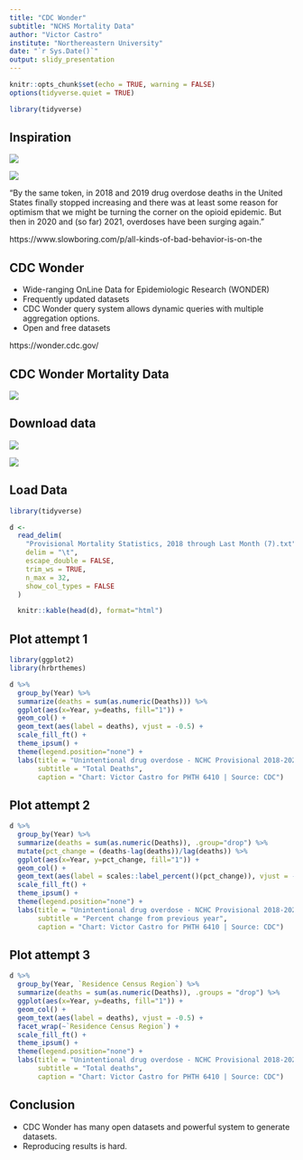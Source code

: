 ```yaml
---
title: "CDC Wonder"
subtitle: "NCHS Mortality Data"
author: "Victor Castro"
institute: "Northereastern University"
date: "`r Sys.Date()`"
output: slidy_presentation
---
```


```r
knitr::opts_chunk$set(echo = TRUE, warning = FALSE)
options(tidyverse.quiet = TRUE)

library(tidyverse)
```

## Inspiration

![](images/slowboring_headline.JPG)

![](https://cdn.substack.com/image/fetch/w_1456,c_limit,f_auto,q_auto:good,fl_progressive:steep/https%3A%2F%2Fbucketeer-e05bbc84-baa3-437e-9518-adb32be77984.s3.amazonaws.com%2Fpublic%2Fimages%2Fd2c23798-07e4-4e38-80d8-00df6d862eb0_1220x1020.png)

"By the same token, in 2018 and 2019 drug overdose deaths in the United States finally stopped increasing and there was at least some reason for optimism that we might be turning the corner on the opioid epidemic. But then in 2020 and (so far) 2021, overdoses have been surging again."

https://www.slowboring.com/p/all-kinds-of-bad-behavior-is-on-the

## CDC Wonder

- Wide-ranging OnLine Data for Epidemiologic Research (WONDER)
- Frequently updated datasets
- CDC Wonder query system allows dynamic queries with multiple aggregation options.
- Open and free datasets

https://wonder.cdc.gov/

## CDC Wonder Mortality Data

![](images/Capture.JPG)

## Download data

![](images/grouping.JPG)

![](images/mcd_selection.JPG)

## Load Data

```r
library(tidyverse)

d <-
  read_delim(
    "Provisional Mortality Statistics, 2018 through Last Month (7).txt",
    delim = "\t",
    escape_double = FALSE,
    trim_ws = TRUE,
    n_max = 32,
    show_col_types = FALSE
  )

  knitr::kable(head(d), format="html")
```


## Plot attempt 1

```r

library(ggplot2)
library(hrbrthemes)

d %>%
  group_by(Year) %>%
  summarize(deaths = sum(as.numeric(Deaths))) %>%
  ggplot(aes(x=Year, y=deaths, fill="1")) +
  geom_col() +
  geom_text(aes(label = deaths), vjust = -0.5) +
  scale_fill_ft() +
  theme_ipsum() +
  theme(legend.position="none") +
  labs(title = "Unintentional drug overdose - NCHC Provisional 2018-2021",
       subtitle = "Total Deaths",
       caption = "Chart: Victor Castro for PHTH 6410 | Source: CDC")

```


## Plot attempt 2

```r

d %>%
  group_by(Year) %>%
  summarize(deaths = sum(as.numeric(Deaths)), .group="drop") %>%
  mutate(pct_change = (deaths-lag(deaths))/lag(deaths)) %>% 
  ggplot(aes(x=Year, y=pct_change, fill="1")) +
  geom_col() +
  geom_text(aes(label = scales::label_percent()(pct_change)), vjust = -0.5) +
  scale_fill_ft() +
  theme_ipsum() +
  theme(legend.position="none") +
  labs(title = "Unintentional drug overdose - NCHC Provisional 2018-2021",
       subtitle = "Percent change from previous year",
       caption = "Chart: Victor Castro for PHTH 6410 | Source: CDC")

```

## Plot attempt 3

```r

d %>%
  group_by(Year, `Residence Census Region`) %>%
  summarize(deaths = sum(as.numeric(Deaths)), .groups = "drop") %>%
  ggplot(aes(x=Year, y=deaths, fill="1")) +
  geom_col() +
  geom_text(aes(label = deaths), vjust = -0.5) +
  facet_wrap(~`Residence Census Region`) +
  scale_fill_ft() +
  theme_ipsum() +
  theme(legend.position="none") +
  labs(title = "Unintentional drug overdose - NCHC Provisional 2018-2021",
       subtitle = "Total deaths",
       caption = "Chart: Victor Castro for PHTH 6410 | Source: CDC")

```
## Conclusion

- CDC Wonder has many open datasets and powerful system to generate datasets.
- Reproducing results is hard.
